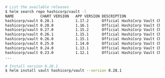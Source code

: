 ```sh
# List the available releases
$ helm search repo hashicorp/vault -l
NAME           	CHART VERSION	APP VERSION	DESCRIPTION
hashicorp/vault	0.28.1       	1.17.2     	Official HashiCorp Vault Chart
hashicorp/vault	0.28.0       	1.16.1     	Official HashiCorp Vault Chart
hashicorp/vault	0.27.0       	1.15.2     	Official HashiCorp Vault Chart
hashicorp/vault	0.26.1       	1.15.1     	Official HashiCorp Vault Chart
hashicorp/vault	0.26.0       	1.15.1     	Official HashiCorp Vault Chart
hashicorp/vault	0.25.0       	1.14.0     	Official HashiCorp Vault Chart
hashicorp/vault	0.24.0       	1.13.1     	Official HashiCorp Vault Chart
hashicorp/vault	0.23.0       	1.12.1     	Official HashiCorp Vault Chart
...

# Install version 0.28.1
$ helm install vault hashicorp/vault --version 0.28.1
```
